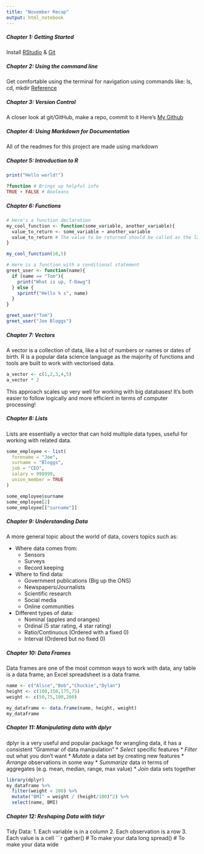 ```yaml
---
title: "November Recap"
output: html_notebook
---
```


##### ***Chapter 1: Getting Started***
Install [RStudio](https://posit.co/downloads/) & [Git](https://gitforwindows.org/)

##### ***Chapter 2: Using the command line***
Get comfortable using the terminal for navigation using commands like: ls, cd, mkdir
[Reference](https://riptutorial.com/terminal/example/26023/basic-navigation-commands)

##### ***Chapter 3: Version Control***
A closer look at git/GitHub, make a repo, commit to it
Here's [My Github](https://github.com/Tomjohnsonellis)

##### ***Chapter 4: Using Markdown for Documentation***
All of the readmes for this project are made using markdown

##### ***Chapter 5: Introduction to R***

```r
print("Hello world!")

?function # Brings up helpful info
TRUE + FALSE # Booleans
```

##### ***Chapter 6: Functions***
```r
# Here's a function declaration
my_cool_function <- function(some_variable, another_variable){
  value_to_return <- some_variable + another_variable
  value_to_return # The value to be returned should be called as the last instruction
}

my_cool_function(10,5)

# Here is a function with a conditional statement
greet_user <- function(name){
  if (name == "Tom"){
    print("What is up, T-Dawg")
  } else {
    sprintf("Hello % s", name)
  }
}

greet_user("Tom")
greet_user("Joe Bloggs")
```

##### ***Chapter 7: Vectors***
A vector is a collection of data, like a list of numbers or names or dates of birth.
R is a popular data science language as the majority of functions and tools are built to work with vectorised data.
```r
a_vector <- c(1,2,3,4,5)
a_vector * 2
```
This approach scales up very well for working with big databases! It's both easier to follow logically and more efficient in terms of computer processing!

##### ***Chapter 8: Lists***
Lists are essentially a vector that can hold multiple data types, useful for working with related data.
```r
some_employee <- list(
  forename = "Joe",
  surname = "Bloggs",
  job = "CEO",
  salary = 999999,
  union_member = TRUE
)

some_employee$surname
some_employee[2]
some_employee[["surname"]]
```

##### ***Chapter 9: Understanding Data***
A more general topic about the world of data, covers topics such as:

* Where data comes from:
  + Sensors
  + Surveys
  + Record keeping
* Where to find data:
  + Government publications (Big up the ONS)
  + Newspapers/Journalists
  + Scientific research
  + Social media
  + Online communities
* Different types of data:
  + Nominal (apples and oranges)
  + Ordinal (5 star rating, 4 star rating)
  + Ratio/Continuous (Ordered with a fixed 0)
  + Interval (Ordered but no fixed 0)

##### ***Chapter 10: Data Frames***
Data frames are one of the most common ways to work with data, any table is a data frame, an Excel spreadsheet is a data frame.
```r
name <- c("Alice","Bob","Chuckie","Dylan")
height <- c(100,150,175,75)
weight <- c(50,75,100,200)

my_dataframe <- data.frame(name, height, weight)
my_dataframe

```

##### ***Chapter 11: Manipulating data with dplyr***
dplyr is a very useful and popular package for wrangling data, it has a consistent "Grammar of data manipulation"
* *Select* specific features
* *Filter* out what you don't want
* *Mutate* a data set by creating new features
* *Arrange* observations in some way
* *Summarize* data in terms of aggregates (e.g. mean, median, range, max value)
* *Join* data sets together
```r
library(dplyr)
my_dataframe %>%
  filter(weight < 200) %>%
  mutate("BMI" = weight / (height/100)^2) %>%
  select(name, BMI)

```

##### ***Chapter 12: Reshaping Data with tidyr***
Tidy Data:
1. Each variable is in a column
2. Each observation is a row
3. Each value is a cell
```r
gather() # To make your data long
spread() # To make your data wide
